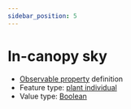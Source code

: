 ```yaml
---
sidebar_position: 5
---
```



# In-canopy sky

- [Observable property](/viewers/dawe-vocabs?uri=https://linked.data.gov.au/def/nrm/85bdd25a-fa08-49de-9f0b-98895cb79aa6) definition
- Feature type: [plant individual](http://linked.data.gov.au/def/tern-cv/60d7edf8-98c6-43e9-841c-e176c334d270)
- Value type: [Boolean](https://w3id.org/tern/ontologies/tern/Boolean)


<Example protocolModule="cover-lite" observableProperty="https://linked.data.gov.au/def/nrm/85bdd25a-fa08-49de-9f0b-98895cb79aa6" />
